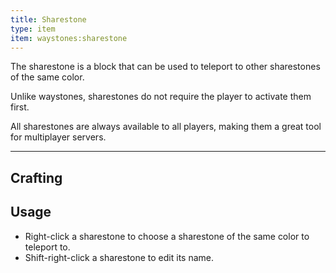 ```yaml
---
title: Sharestone
type: item
item: waystones:sharestone
---
```



The sharestone is a block that can be used to teleport to other sharestones of the same color. 

Unlike waystones, sharestones do not require the player to activate them first.

All sharestones are always available to all players, making them a great tool for multiplayer servers.

---

## Crafting

<RecipeContainer>
    <CraftingRecipe recipe="waystones:sharestone" />
    <CraftingRecipe recipe="waystones:black_sharestone" />
    <CraftingRecipe recipe="waystones:blue_sharestone" />
    <CraftingRecipe recipe="waystones:brown_sharestone" />
    <CraftingRecipe recipe="waystones:cyan_sharestone" />
    <CraftingRecipe recipe="waystones:gray_sharestone" />
    <CraftingRecipe recipe="waystones:green_sharestone" />
    <CraftingRecipe recipe="waystones:light_blue_sharestone" />
    <CraftingRecipe recipe="waystones:light_gray_sharestone" />
    <CraftingRecipe recipe="waystones:lime_sharestone" />
    <CraftingRecipe recipe="waystones:magenta_sharestone" />
    <CraftingRecipe recipe="waystones:orange_sharestone" />
    <CraftingRecipe recipe="waystones:pink_sharestone" />
    <CraftingRecipe recipe="waystones:purple_sharestone" />
    <CraftingRecipe recipe="waystones:red_sharestone" />
    <CraftingRecipe recipe="waystones:white_sharestone" />
    <CraftingRecipe recipe="waystones:yellow_sharestone" />
</RecipeContainer>

## Usage

-   Right-click a sharestone to choose a sharestone of the same color to teleport to.
-   Shift-right-click a sharestone to edit its name.
